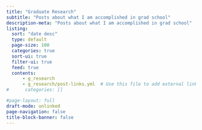 ```yaml
---
title: "Graduate Research"
subtitle: "Posts about what I am accomplished in grad school"
description-meta: "Posts about what I am accomplished in grad school"
listing: 
  sort: "date desc"
  type: default
  page-size: 100
  categories: true
  sort-ui: true
  filter-ui: true
  feed: true
  contents: 
      - g_research
      - g_research/post-links.yml  # Use this file to add external links
#      categories: [] 

#page-layout: full
draft-mode: unlinked
page-navigation: false
title-block-banner: false
---
```


:::{#g_research}
:::
